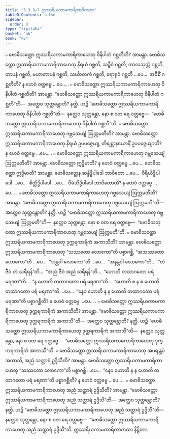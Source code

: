 ```yaml
---
title: "5.3.3–7 ဣဿရိယကာမကာရိကာဒိကထာ"
tableOfContents: false
sidebar:
  order: 3
type: "tipitaka"
basket: "ab"
book: "kv"
---
```



<DynamicBreadcrumb />

<Division number="910" book="kv" e="ch" v="32" p="450">

<Paragraph number="2779" book="kv">
๐ ဗောဓိသတ္တော ဣဿရိယကာမကာရိကာဟေတု ဝိနိပါတံ ဂစ္ဆတီတိ? အာမန္တာ. ဗောဓိသတ္တော ဣဿရိယကာမကာရိကာဟေတု နိရယံ ဂစ္ဆတိ, သဉ္ဇီဝံ ဂစ္ဆတိ, ကာလသုတ္တံ ဂစ္ဆတိ, တာပနံ ဂစ္ဆတိ, မဟာတာပနံ ဂစ္ဆတိ, သင်္ဃာတကံ ဂစ္ဆတိ, ရောရုဝံ ဂစ္ဆတိ …ပေ…  အဝီစိံ ဂစ္ဆတီတိ? န ဟေဝံ ဝတ္တဗ္ဗေ …ပေ… .
</Paragraph>

<Paragraph number="2780" book="kv">
๐ ဗောဓိသတ္တော ဣဿရိယကာမကာရိကာဟေတု ဝိနိပါတံ ဂစ္ဆတီတိ? အာမန္တာ. “ဗောဓိသတ္တော ဣဿရိယကာမကာရိကာဟေတု ဝိနိပါတံ ဂစ္ဆတီ”တိ—  အတ္ထေဝ သုတ္တန္တောတိ? နတ္ထိ. ဟဉ္စိ “ဗောဓိသတ္တော ဣဿရိယကာမကာရိကာဟေတု ဝိနိပါတံ ဂစ္ဆတီ”တိ—  နတ္ထေဝ သုတ္တန္တော, နော စ ဝတ ရေ ဝတ္တဗ္ဗေ—  “ဗောဓိသတ္တော ဣဿရိယကာမကာရိကာဟေတု ဝိနိပါတံ ဂစ္ဆတီ”တိ.
</Paragraph>

</Division>
<Division number="911" book="kv" e="ch" v="32" p="451">

<Paragraph number="2781" book="kv">
๐ ဗောဓိသတ္တော ဣဿရိယကာမကာရိကာဟေတု ဂဗ္ဘသေယျံ ဩက္ကမတီတိ? အာမန္တာ. ဗောဓိသတ္တော ဣဿရိယကာမကာရိကာဟေတု နိရယံ ဥပပဇ္ဇေယျ, တိရစ္ဆာနယောနိံ ဥပပဇ္ဇေယျာတိ? န ဟေဝံ ဝတ္တဗ္ဗေ …ပေ… .
</Paragraph>

<Paragraph number="2782" book="kv">
๐ ဗောဓိသတ္တော ဣဿရိယကာမကာရိကာဟေတု ဂဗ္ဘသေယျံ ဩက္ကမတီတိ? အာမန္တာ. ဗောဓိသတ္တော ဣဒ္ဓိမာတိ? န ဟေဝံ ဝတ္တဗ္ဗေ …ပေ…  ဗောဓိသတ္တော ဣဒ္ဓိမာတိ? အာမန္တာ. ဗောဓိသတ္တေန ဆန္ဒိဒ္ဓိပါဒေါ ဘာဝိတော …ပေ…  ဝီရိယိဒ္ဓိပါဒေါ …ပေ…  စိတ္တိဒ္ဓိပါဒေါ …ပေ…  ဝီမံသိဒ္ဓိပါဒေါ ဘာဝိတောတိ? န ဟေဝံ ဝတ္တဗ္ဗေ …ပေ… .
</Paragraph>

<Paragraph number="2783" book="kv">
๐ ဗောဓိသတ္တော ဣဿရိယကာမကာရိကာဟေတု ဂဗ္ဘသေယျံ ဩက္ကမတီတိ? အာမန္တာ. “ဗောဓိသတ္တော ဣဿရိယကာမကာရိကာဟေတု ဂဗ္ဘသေယျံ ဩက္ကမတီ”တိ—  အတ္ထေဝ သုတ္တန္တောတိ? နတ္ထိ. ဟဉ္စိ “ဗောဓိသတ္တော ဣဿရိယကာမကာရိကာဟေတု ဂဗ္ဘသေယျံ ဩက္ကမတီ”တိ—  နတ္ထေဝ သုတ္တန္တော, နော စ ဝတ ရေ ဝတ္တဗ္ဗေ—  “ဗောဓိသတ္တော ဣဿရိယကာမကာရိကာဟေတု ဂဗ္ဘသေယျံ ဩက္ကမတီ”တိ.
</Paragraph>

</Division>
<Division number="912" book="kv" e="ch" v="32" p="451">

<Paragraph number="2784" book="kv">
๐ ဗောဓိသတ္တော ဣဿရိယကာမကာရိကာဟေတု ဒုက္ကရကာရိကံ အကာသီတိ? အာမန္တာ. ဗောဓိသတ္တော ဣဿရိယကာမကာရိကာဟေတု “သဿတော လောကော”တိ ပစ္စာဂစ္ဆိ, “အသဿတော လောကော”တိ …ပေ…  “အန္တဝါ လောကော”တိ …ပေ…  “အနန္တဝါ လောကော”တိ…  “တံ ဇီဝံ တံ သရီရန်”တိ…  “အညံ ဇီဝံ အညံ သရီရန်”တိ…  “ဟောတိ တထာဂတော ပရံ မရဏာ”တိ…  “န ဟောတိ တထာဂတော ပရံ မရဏာ”တိ…  “ဟောတိ စ န စ ဟောတိ တထာဂတော ပရံ မရဏာ”တိ …ပေ…  “နေဝ ဟောတိ န န ဟောတိ တထာဂတော ပရံ မရဏာ”တိ ပစ္စာဂစ္ဆီတိ? န ဟေဝံ ဝတ္တဗ္ဗေ …ပေ… .
</Paragraph>

<Paragraph number="2785" book="kv">
๐ ဗောဓိသတ္တော ဣဿရိယကာမကာရိကာဟေတု ဒုက္ကရကာရိကံ အကာသီတိ? အာမန္တာ. “ဗောဓိသတ္တော ဣဿရိယကာမကာရိကာဟေတု ဒုက္ကရကာရိကံ အကာသီ”တိ—  အတ္ထေဝ သုတ္တန္တောတိ? နတ္ထိ. ဟဉ္စိ “ဗောဓိသတ္တော ဣဿရိယကာမကာရိကာဟေတု ဒုက္ကရကာရိကံ အကာသီ”တိ—  နတ္ထေဝ သုတ္တန္တော, နော စ ဝတ ရေ ဝတ္တဗ္ဗေ—  “ဗောဓိသတ္တော ဣဿရိယကာမကာရိကာဟေတု ဒုက္ကရကာရိကံ အကာသီ”တိ.
</Paragraph>

</Division>
<Division number="913" book="kv" e="ch" v="32" p="452">

<Paragraph number="2786" book="kv">
๐ ဗောဓိသတ္တော ဣဿရိယကာမကာရိကာဟေတု အပရန္တပံ အကာသိ, အညံ သတ္ထာရံ ဥဒ္ဒိသီတိ? အာမန္တာ. ဗောဓိသတ္တော ဣဿရိယကာမကာရိကာဟေတု “သဿတော လောကော”တိ ပစ္စာဂစ္ဆိ …ပေ…  “နေဝ ဟောတိ န န ဟောတိ တထာဂတော ပရံ မရဏာ”တိ ပစ္စာဂစ္ဆီတိ? န ဟေဝံ ဝတ္တဗ္ဗေ …ပေ… .
</Paragraph>

</Division>
<Division number="914" book="kv" e="ch" v="32" p="452">

<Paragraph number="2787" book="kv">
๐ ဗောဓိသတ္တော ဣဿရိယကာမကာရိကာဟေတု အညံ သတ္ထာရံ ဥဒ္ဒိသီတိ? အာမန္တာ. “ဗောဓိသတ္တော ဣဿရိယကာမကာရိကာဟေတု အညံ သတ္ထာရံ ဥဒ္ဒိသီ”တိ—  အတ္ထေဝ သုတ္တန္တောတိ? နတ္ထိ. ဟဉ္စိ “ဗောဓိသတ္တော ဣဿရိယကာမကာရိကာဟေတု အညံ သတ္ထာရံ ဥဒ္ဒိသီ”တိ—  နတ္ထေဝ သုတ္တန္တော, နော စ ဝတ ရေ ဝတ္တဗ္ဗေ—  “ဗောဓိသတ္တော ဣဿရိယကာမကာရိကာဟေတု အညံ သတ္ထာရံ ဥဒ္ဒိသီ”တိ.

</Paragraph>
</Division>

<Paragraph number="2788" type="center" book="kv">
ဣဿရိယကာမကာရိကာကထာ နိဋ္ဌိတာ.
</Paragraph>